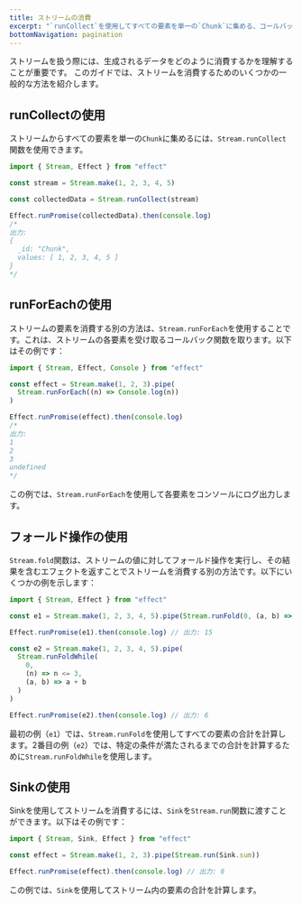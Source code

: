 ```yaml
---
title: ストリームの消費
excerpt: "`runCollect`を使用してすべての要素を単一の`Chunk`に集める、コールバックで要素を処理するための`runForEach`、操作を実行するための`fold`、および特殊な消費のための`Sink`などの方法を使用して、ストリームを効果的に消費します。アプリケーションでストリームを操作するための重要な技術を学びましょう。"
bottomNavigation: pagination
---
```


ストリームを扱う際には、生成されるデータをどのように消費するかを理解することが重要です。
このガイドでは、ストリームを消費するためのいくつかの一般的な方法を紹介します。

## runCollectの使用

ストリームからすべての要素を単一の`Chunk`に集めるには、`Stream.runCollect`関数を使用できます。

```ts twoslash
import { Stream, Effect } from "effect"

const stream = Stream.make(1, 2, 3, 4, 5)

const collectedData = Stream.runCollect(stream)

Effect.runPromise(collectedData).then(console.log)
/*
出力:
{
  _id: "Chunk",
  values: [ 1, 2, 3, 4, 5 ]
}
*/
```

## runForEachの使用

ストリームの要素を消費する別の方法は、`Stream.runForEach`を使用することです。これは、ストリームの各要素を受け取るコールバック関数を取ります。以下はその例です：

```ts twoslash
import { Stream, Effect, Console } from "effect"

const effect = Stream.make(1, 2, 3).pipe(
  Stream.runForEach((n) => Console.log(n))
)

Effect.runPromise(effect).then(console.log)
/*
出力:
1
2
3
undefined
*/
```

この例では、`Stream.runForEach`を使用して各要素をコンソールにログ出力します。

## フォールド操作の使用

`Stream.fold`関数は、ストリームの値に対してフォールド操作を実行し、その結果を含むエフェクトを返すことでストリームを消費する別の方法です。以下にいくつかの例を示します：

```ts twoslash
import { Stream, Effect } from "effect"

const e1 = Stream.make(1, 2, 3, 4, 5).pipe(Stream.runFold(0, (a, b) => a + b))

Effect.runPromise(e1).then(console.log) // 出力: 15

const e2 = Stream.make(1, 2, 3, 4, 5).pipe(
  Stream.runFoldWhile(
    0,
    (n) => n <= 3,
    (a, b) => a + b
  )
)

Effect.runPromise(e2).then(console.log) // 出力: 6
```

最初の例（`e1`）では、`Stream.runFold`を使用してすべての要素の合計を計算します。2番目の例（`e2`）では、特定の条件が満たされるまでの合計を計算するために`Stream.runFoldWhile`を使用します。

## Sinkの使用

Sinkを使用してストリームを消費するには、`Sink`を`Stream.run`関数に渡すことができます。以下はその例です：

```ts twoslash
import { Stream, Sink, Effect } from "effect"

const effect = Stream.make(1, 2, 3).pipe(Stream.run(Sink.sum))

Effect.runPromise(effect).then(console.log) // 出力: 6
```

この例では、`Sink`を使用してストリーム内の要素の合計を計算します。
